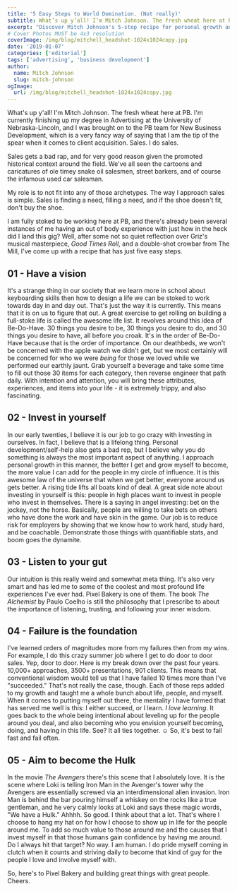 ```yaml
---
title: '5 Easy Steps to World Domination. (Not really)'
subtitle: What’s up y’all! I’m Mitch Johnson. The fresh wheat here at PB.
excerpt: "Discover Mitch Johnson's 5-step recipe for personal growth and success at Pixel Bakery. Cheers to building a fulfilling life!"
# Cover Photos MUST be 4x3 resolution
coverImage: /img/blog/mitchell_headshot-1024x1024copy.jpg
date: '2019-01-07'
categories: ['editorial']
tags: ['advertising', 'business development']
author:
  name: Mitch Johnson
  slug: mitch-johnson
ogImage:
  url: /img/blog/mitchell_headshot-1024x1024copy.jpg
---
```



What's up y'all! I'm Mitch Johnson. The fresh wheat here at PB. I'm currently finishing up my degree in Advertising at the University of Nebraska-Lincoln, and I was brought on to the PB team for New Business Development, which is a very fancy way of saying that I am the tip of the spear when it comes to client acquisition. Sales. I do sales.

Sales gets a bad rap, and for very good reason given the promoted historical context around the field. We've all seen the cartoons and caricatures of ole timey snake oil salesmen, street barkers, and of course the infamous used car salesman.

My role is to not fit into any of those archetypes. The way I approach sales is simple. Sales is finding a need, filling a need, and if the shoe doesn't fit, don't buy the shoe.

I am fully stoked to be working here at PB, and there's already been several instances of me having an out of body experience with just how in the heck did I land this gig? Well, after some not so quiet reflection over Griz's musical masterpiece, _Good Times Roll_, and a double-shot crowbar from The Mill, I've come up with a recipe that has just five easy steps.

## 01 - Have a vision

It's a strange thing in our society that we learn more in school about keyboarding skills then how to design a life we can be stoked to work towards day in and day out. That's just the way it is currently. This means that it is on us to figure that out. A great exercise to get rolling on building a full-stoke life is called the awesome life list. It revolves around this idea of Be-Do-Have. 30 things you desire to be, 30 things you desire to do, and 30 things you desire to have, all before you croak. It's in the order of Be-Do-Have because that is the order of importance. On our deathbeds, we won't be concerned with the apple watch we didn't get, but we most certainly will be concerned for who we were _being_ for those we loved while we performed our earthly jaunt. Grab yourself a beverage and take some time to fill out those 30 items for each category, then reverse engineer that path daily. With intention and attention, you will bring these attributes, experiences, and items into your life - it is extremely trippy, and also fascinating.

## 02 - Invest in yourself

In our early twenties, I believe it is our job to go crazy with investing in ourselves. In fact, I believe that is a lifelong thing. Personal development/self-help also gets a bad rep, but I believe why you do something is always the most important aspect of anything. I approach personal growth in this manner, the better I get and grow myself to become, the more value I can add for the people in my circle of influence. It is this awesome law of the universe that when we get better, everyone around us gets better. A rising tide lifts all boats kind of deal. A great side note about investing in yourself is this: people in high places want to invest in people who invest in themselves. There is a saying in angel investing: bet on the jockey, not the horse. Basically, people are willing to take bets on others who have done the work and have skin in the game. Our job is to reduce risk for employers by showing that we know how to work hard, study hard, and be coachable. Demonstrate those things with quantifiable stats, and boom goes the dynamite.

## 03 - Listen to your gut

Our intuition is this really weird and somewhat meta thing. It's also very smart and has led me to some of the coolest and most profound life experiences I've ever had. Pixel Bakery is one of them. The book _The Alchemist_ by Paulo Coelho is still the philosophy that I prescribe to about the importance of listening, trusting, and following your inner wisdom.

## 04 - Failure is the foundation

I've learned orders of magnitudes more from my failures then from my wins. For example, I do this crazy summer job where I get to do door to door sales. Yep, door to door. Here is my break down over the past four years. 10,000+ approaches, 3500+ presentations, 901 clients. This means that conventional wisdom would tell us that I have failed 10 times more than I've "succeeded." That's not really the case, though. Each of those reps added to my growth and taught me a whole bunch about life, people, and myself. When it comes to putting myself out there, the mentality I have formed that has served me well is this: I either succeed, or I learn. _I love learning_. It goes back to the whole being intentional about leveling up for the people around you deal, and also becoming who you envision yourself becoming, doing, and having in this life. See? It all ties together. ☺ So, it's best to fail fast and fail often.

## 05 - Aim to become the Hulk

In the movie _The Avengers_ there's this scene that I absolutely love. It is the scene where Loki is telling Iron Man in the Avenger's tower why the Avengers are essentially screwed via an interdimensional alien invasion. Iron Man is behind the bar pouring himself a whiskey on the rocks like a true gentleman, and he very calmly looks at Loki and says these magic words, "We have a Hulk." Ahhhh. So good. I think about that a lot. That's where I choose to hang my hat on for how I choose to show up in life for the people around me. To add so much value to those around me and the causes that I invest myself in that those humans gain confidence by having me around. Do I always hit that target? No way. I am human. I do pride myself coming in clutch when it counts and striving daily to become that kind of guy for the people I love and involve myself with.

So, here's to Pixel Bakery and building great things with great people. Cheers.
